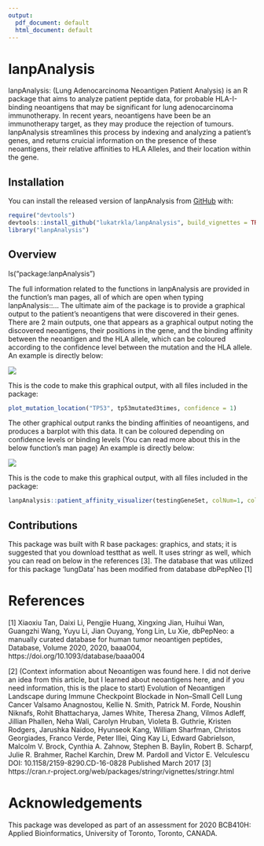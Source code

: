 ```yaml
---
output:
  pdf_document: default
  html_document: default
---
```


<!-- README.md is generated from README.Rmd. Please edit that file -->

# lanpAnalysis

<!-- badges: start -->

<!-- badges: end -->

lanpAnalysis: (Lung Adenocarcinoma Neoantigen Patient Analysis) is an R package 
that aims to analyze patient peptide data, for probable HLA-I-binding neoantigens
that may be significant for lung adenocarcinoma immunotherapy. In recent years,
neoantigens have been be an immunotherapy target, as they may produce the 
rejection of tumours. lanpAnalysis streamlines this process by indexing and 
analyzing a patient's genes, and returns cruicial information on the presence
of these neoantigens, their relative affinities to HLA Alleles, and their 
location within the gene. 

## Installation

You can install the released version of lanpAnalysis from
[GitHub](https://github.com/) with:

``` r
require("devtools")
devtools::install_github("lukatrkla/lanpAnalysis", build_vignettes = TRUE)
library("lanpAnalysis")
```

## Overview

ls("package:lanpAnalysis")

The full information related to the functions in lanpAnalysis are provided in
the function's man pages, all of which are open when typing lanpAnalysis::...
The ultimate aim of the package is to provide a graphical output to the
patient's neoantigens that were discovered in their genes. 
There are 2 main outputs, one that appears as a graphical output noting the 
discovered neoantigens, their positions in the gene, and the binding affinity 
between the neoantigen and the HLA allele, which can be coloured according to the confidence level
between the mutation and the HLA allele. An example is directly below:

![](./inst/extdata/location_plot.png)


This is the code to make this graphical output, with all files included in the
package:

``` r
plot_mutation_location("TP53", tp53mutated3times, confidence = 1)
```
The other graphical output ranks the binding affinities of neoantigens, and produces
a barplot with this data. It can be coloured depending on confidence levels or
binding levels (You can read more about this in the below function's man page)
 An example is directly below:

![](./inst/extdata/plotWithConfidence.png)


This is the code to make this graphical output, with all files included in the
package:

``` r
lanpAnalysis::patient_affinity_visualizer(testingGeneSet, colNum=1, colorFlag=2)
```
## Contributions

This package was built with R base packages: graphics, and stats; it is suggested
that you download testthat as well. It uses stringr as well, which you can read 
on below in the references [3]. The database that was utilized for this package
'lungData' has been modified from database dbPepNeo [1]

# References

[1] 
Xiaoxiu Tan, Daixi Li, Pengjie Huang, Xingxing Jian, Huihui Wan, Guangzhi Wang, Yuyu Li, Jian
Ouyang, Yong Lin, Lu Xie, dbPepNeo: a manually curated database for human tumor neoantigen
peptides, Database, Volume 2020, 2020, baaa004, https://doi.org/10.1093/database/baaa004

[2] (Context information about Neoantigen was found here. I did not derive an idea from this
article, but I learned about neoantigens here, and if you need information, this is the place to start)
Evolution of Neoantigen Landscape during Immune Checkpoint Blockade in Non–Small Cell Lung
Cancer Valsamo Anagnostou, Kellie N. Smith, Patrick M. Forde, Noushin Niknafs, Rohit Bhattacharya,
James White, Theresa Zhang, Vilmos Adleff, Jillian Phallen, Neha Wali, Carolyn Hruban, Violeta B.
Guthrie, Kristen Rodgers, Jarushka Naidoo, Hyunseok Kang, William Sharfman, Christos Georgiades,
Franco Verde, Peter Illei, Qing Kay Li, Edward Gabrielson, Malcolm V. Brock, Cynthia A. Zahnow,
Stephen B. Baylin, Robert B. Scharpf, Julie R. Brahmer, Rachel Karchin, Drew M. Pardoll and Victor
E. Velculescu DOI: 10.1158/2159-8290.CD-16-0828 Published March 2017
[3] 
https://cran.r-project.org/web/packages/stringr/vignettes/stringr.html

# Acknowledgements

This package was developed as part of an assessment for 2020
BCB410H: Applied Bioinformatics, University of Toronto, Toronto,
CANADA.
